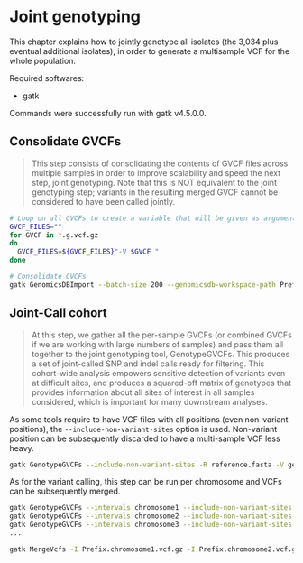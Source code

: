 # Joint genotyping

This chapter explains how to jointly genotype all isolates (the 3,034 plus eventual additional isolates), in order to generate a multisample VCF for the whole population. 

Required softwares:

-   gatk

Commands were successfully run with gatk v4.5.0.0. 

## Consolidate GVCFs

> This step consists of consolidating the contents of GVCF files across multiple samples in order to improve scalability and speed the next step, joint genotyping. Note that this is NOT equivalent to the joint genotyping step; variants in the resulting merged GVCF cannot be considered to have been called jointly.

```bash
# Loop on all GVCFs to create a variable that will be given as argument for the GenomicsDBImport function
GVCF_FILES=""
for GVCF in *.g.vcf.gz
do
  GVCF_FILES=${GVCF_FILES}"-V $GVCF "
done

# Consolidate GVCFs
gatk GenomicsDBImport --batch-size 200 --genomicsdb-workspace-path Prefix -L reference.bed $GVCF_FILES
```

## Joint-Call cohort

> At this step, we gather all the per-sample GVCFs (or combined GVCFs if we are working with large numbers of samples) and pass them all together to the joint genotyping tool, GenotypeGVCFs. This produces a set of joint-called SNP and indel calls ready for filtering. This cohort-wide analysis empowers sensitive detection of variants even at difficult sites, and produces a squared-off matrix of genotypes that provides information about all sites of interest in all samples considered, which is important for many downstream analyses.

As some tools require to have VCF files with all positions (even non-variant positions), the `--include-non-variant-sites` option is used. Non-variant position can be subsequently discarded to have a multi-sample VCF less heavy. 

```bash
gatk GenotypeGVCFs --include-non-variant-sites -R reference.fasta -V gendb://Prefix -O Prefix.vcf.gz
```

As for the variant calling, this step can be run per chromosome and VCFs can be subsequently merged. 

```bash
gatk GenotypeGVCFs --intervals chromosome1 --include-non-variant-sites -R reference.fasta -V gendb://Prefix -O Prefix.chromosome1.vcf.gz
gatk GenotypeGVCFs --intervals chromosome2 --include-non-variant-sites -R reference.fasta -V gendb://Prefix -O Prefix.chromosome2.vcf.gz
gatk GenotypeGVCFs --intervals chromosome3 --include-non-variant-sites -R reference.fasta -V gendb://Prefix -O Prefix.chromosome3.vcf.gz
...

gatk MergeVcfs -I Prefix.chromosome1.vcf.gz -I Prefix.chromosome2.vcf.gz -I Prefix.chromosome3.vcf.gz ... -O Prefix.vcf.gz
```

